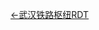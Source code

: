 <noinclude>[[Template:武汉铁路枢纽RDT|←武汉铁路枢纽RDT]]</noinclude>
{{routemap|map=
CONTg\uCONTg
STR\uHST
ABZg+r\uHST
BST\uSTR
\eABZgl\uemKRZo\exSTR+r
\HST\uSTR\exCONTf
STR\uHST
BST\uCONTf
CONTf\
}}